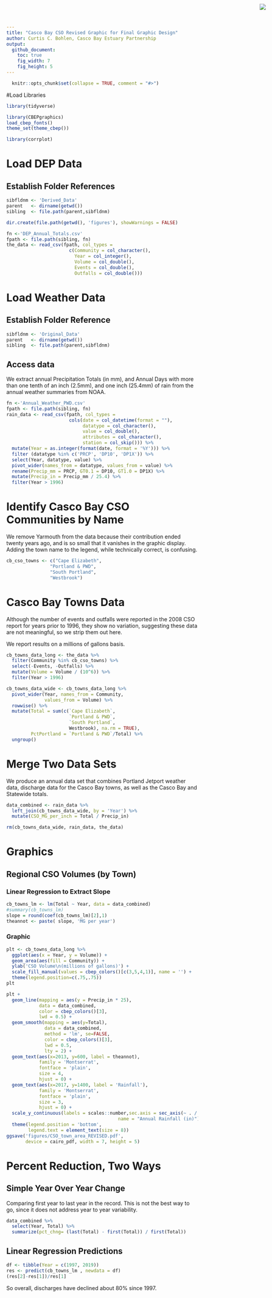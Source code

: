 ```yaml
---
title: "Casco Bay CSO Revised Graphic for Final Graphic Design"
author: Curtis C. Bohlen, Casco Bay Estuary Partnership
output:
  github_document:
    toc: true
    fig_width: 7
    fig_height: 5
---
```


<img
    src="https://www.cascobayestuary.org/wp-content/uploads/2014/04/logo_sm.jpg"
    style="position:absolute;top:10px;right:50px;" />

```r
  knitr::opts_chunk$set(collapse = TRUE, comment = "#>")
```


#Load Libraries
```r
library(tidyverse)

library(CBEPgraphics)
load_cbep_fonts()
theme_set(theme_cbep())

library(corrplot)
```

# Load DEP Data
## Establish Folder References
```r
sibfldnm <- 'Derived_Data'
parent   <- dirname(getwd())
sibling  <- file.path(parent,sibfldnm)

dir.create(file.path(getwd(), 'figures'), showWarnings = FALSE)
```


```r
fn <-'DEP_Annual_Totals.csv'
fpath <- file.path(sibling, fn)
the_data <- read_csv(fpath, col_types = 
                       c(Community = col_character(),
                         Year = col_integer(),
                         Volume = col_double(),
                         Events = col_double(),
                         Outfalls = col_double()))
```

# Load Weather Data
## Establish Folder Reference
```r
sibfldnm <- 'Original_Data'
parent   <- dirname(getwd())
sibling  <- file.path(parent,sibfldnm)
```

## Access data
We extract annual Precipitation Totals (in mm), and Annual Days with more than
one tenth of an inch (2.5mm), and one inch (25.4mm) of rain from the annual
weather summaries from NOAA.
```r
fn <-'Annual_Weather_PWD.csv'
fpath <- file.path(sibling, fn)
rain_data <- read_csv(fpath, col_types =
                       cols(date = col_datetime(format = ""),
                            datatype = col_character(),
                            value = col_double(),
                            attributes = col_character(),
                            station = col_skip())) %>%
  mutate(Year = as.integer(format(date, format = '%Y'))) %>%
  filter (datatype %in% c('PRCP', 'DP10', 'DP1X')) %>%
  select(Year, datatype, value) %>%
  pivot_wider(names_from = datatype, values_from = value) %>%
  rename(Precip_mm = PRCP, GT0.1 = DP10, GT1.0 = DP1X) %>%
  mutate(Precip_in = Precip_mm / 25.4) %>%
  filter(Year > 1996)
```

# Identify Casco Bay CSO Communities by Name
We remove Yarmouth from the data because their contribution ended twenty years
ago, and is so small that it vanishes in the graphic display.  Adding the town
name to the legend, while technically correct, is confusing.
```r
cb_cso_towns <- c("Cape Elizabeth",
                "Portland & PWD",
                "South Portland",
                "Westbrook")            
```

# Casco Bay Towns Data
Although the number of events and outfalls were reported in the 2008 CSO report
for years prior to 1996, they show no variation, suggesting these data are not
meaningful, so we strip them out here.

We report results on a millions of gallons basis.
```r
cb_towns_data_long <- the_data %>%
  filter(Community %in% cb_cso_towns) %>%
  select(-Events, -Outfalls) %>%
  mutate(Volume = Volume / (10^6)) %>%
  filter(Year > 1996)
```

```r
cb_towns_data_wide <- cb_towns_data_long %>%
  pivot_wider(Year, names_from = Community,
              values_from = Volume) %>%
  rowwise() %>%
  mutate(Total = sum(c(`Cape Elizabeth`,
                       `Portland & PWD`,
                       `South Portland`,
                       Westbrook), na.rm = TRUE),
         PctPortland = `Portland & PWD`/Total) %>%
  ungroup()
```

# Merge Two Data Sets
We produce an annual data set that combines Portland Jetport weather data,
discharge data for the Casco Bay towns, as well as the Casco Bay and Statewide
totals.
```r
data_combined <- rain_data %>%
  left_join(cb_towns_data_wide, by = 'Year') %>%
  mutate(CSO_MG_per_inch = Total / Precip_in)
```

```r
rm(cb_towns_data_wide, rain_data, the_data)
```

# Graphics
## Regional CSO Volumes (by Town)
### Linear Regression to Extract Slope
```r
cb_towns_lm <- lm(Total ~ Year, data = data_combined)
#summary(cb_towns_lm)
slope = round(coef(cb_towns_lm)[2],1)
theannot <- paste( slope, 'MG per year')
```

### Graphic

```r
plt <- cb_towns_data_long %>%
  ggplot(aes(x = Year, y = Volume)) + 
  geom_area(aes(fill = Community)) +
  ylab('CSO Volume\n(millions of gallons)') +
  scale_fill_manual(values = cbep_colors()[c(3,5,4,1)], name = '') +
  theme(legend.position=c(.75,.75))
plt
```

```r
plt +
  geom_line(mapping = aes(y = Precip_in * 25), 
            data = data_combined,
            color = cbep_colors()[3],
            lwd = 0.5) +
  geom_smooth(mapping = aes(y=Total),
              data = data_combined,          
              method = 'lm', se=FALSE,
              color = cbep_colors()[3],
              lwd = 0.5,
              lty = 2) + 
  geom_text(aes(x=2013, y=600, label = theannot),
            family = 'Montserrat',
            fontface = 'plain',
            size = 4,
            hjust = 0) +
  geom_text(aes(x=2017, y=1400, label = 'Rainfall'),
            family = 'Montserrat',
            fontface = 'plain',
            size = 3,
            hjust = 0) +
  scale_y_continuous(labels = scales::number,sec.axis = sec_axis(~ . / 25,
                                         name = "Annual Rainfall (in)")) +
  theme(legend.position = 'bottom',
        legend.text = element_text(size = 8))
ggsave('figures/CSO_town_area_REVISED.pdf',
       device = cairo_pdf, width = 7, height = 5)
```

# Percent Reduction, Two Ways
## Simple Year Over Year Change
Comparing first year to last year in the record.  This is not the best way to go,
since it does not address year to year variability.
```r
data_combined %>%
  select(Year, Total) %>%
  summarize(pct_chng= (last(Total) - first(Total)) / first(Total))
```

## Linear Regression Predictions
```r
df <- tibble(Year = c(1997, 2019))
res <- predict(cb_towns_lm , newdata = df)
(res[2]-res[1])/res[1]


```
So overall, discharges have declined about 80% since 1997.
